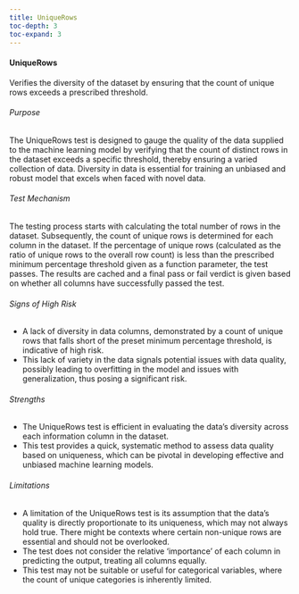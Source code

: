 ```yaml
---
title: UniqueRows
toc-depth: 3
toc-expand: 3
---
```








#### UniqueRows

Verifies the diversity of the dataset by ensuring that the count of unique rows exceeds a prescribed threshold.

###### Purpose

The UniqueRows test is designed to gauge the quality of the data supplied to the machine learning model by
verifying that the count of distinct rows in the dataset exceeds a specific threshold, thereby ensuring a varied
collection of data. Diversity in data is essential for training an unbiased and robust model that excels when faced
with novel data.

###### Test Mechanism

The testing process starts with calculating the total number of rows in the dataset. Subsequently, the count of
unique rows is determined for each column in the dataset. If the percentage of unique rows (calculated as the ratio
of unique rows to the overall row count) is less than the prescribed minimum percentage threshold given as a
function parameter, the test passes. The results are cached and a final pass or fail verdict is given based on
whether all columns have successfully passed the test.

###### Signs of High Risk

- A lack of diversity in data columns, demonstrated by a count of unique rows that falls short of the preset
minimum percentage threshold, is indicative of high risk.
- This lack of variety in the data signals potential issues with data quality, possibly leading to overfitting in
the model and issues with generalization, thus posing a significant risk.

###### Strengths

- The UniqueRows test is efficient in evaluating the data's diversity across each information column in the dataset.
- This test provides a quick, systematic method to assess data quality based on uniqueness, which can be pivotal in
developing effective and unbiased machine learning models.

###### Limitations

- A limitation of the UniqueRows test is its assumption that the data's quality is directly proportionate to its
uniqueness, which may not always hold true. There might be contexts where certain non-unique rows are essential and
should not be overlooked.
- The test does not consider the relative 'importance' of each column in predicting the output, treating all
columns equally.
- This test may not be suitable or useful for categorical variables, where the count of unique categories is
inherently limited.




 